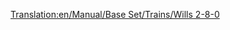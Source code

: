 [[Translation:en/Manual/Base Set/Trains/Wills 2-8-0]]
{{pl/pociągi|Image=[[File:en/Wills280.png]]
|Cost=£16,406 ($32.812)
|Speed=88 km/h (55 mph)
|Weight=145 t
|Power=1,100 hp (820 kW)
|Annual=£2,132 ($4.264)
|Designed=1945
|Lifespan=21
|Capacity=N/A
|Description=Jedyna lokomotywa parowa w klimacie subarktycznym i subtropikalnym. 2-8-0 przedstawia rozmieszczenie dwóch kół prowadzących na jednej osi, ośmiu napędzanych i sprzężonych kół napędowych na czterech osiach, bez kół wleczonych.
|Real-life=Istnieją różne pociągi 2-8-0. Jednak to, na której podstawie opiera się wersja Transport Tycoon, nie jest pewne [https://en.wikipedia.org/wiki/2-8-0#United_States bears resemblance to various 2-8-0 locomotives popular in North America] oraz modele lokomotywy 2-8-0 zbudowane masowo przez [https://en.wikipedia.org/wiki/WD_Austerity_2-8-0 UK in World War II] i [https://en.wikipedia.org/wiki/Victorian_Railways_J_class J] i [https://en.wikipedia.org/wiki/Victorian_Railways_K_class K] klasy lokomotyw używanych przez australijski stan Victoria.<br/>
Trochę 2-8-0: [http://www.lner.info/locos/O/o.shtml] [http://www.lner.info/locos/P/p.shtml]
}}
